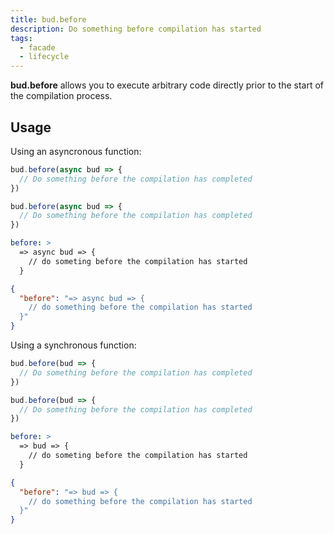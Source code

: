 ```yaml
---
title: bud.before
description: Do something before compilation has started
tags:
  - facade
  - lifecycle
---
```



**bud.before** allows you to execute arbitrary code directly prior to the start of the compilation process.

## Usage

Using an asyncronous function:

<ConfigExample title="bud.config">

```ts
bud.before(async bud => {
  // Do something before the compilation has completed
})
```

```js
bud.before(async bud => {
  // Do something before the compilation has completed
})
```

```yml
before: >
  => async bud => {
    // do someting before the compilation has started
  }
```

```json
{
  "before": "=> async bud => {
    // do something before the compilation has started
  }"
}
```

</ConfigExample>

Using a synchronous function:


<ConfigExample title="bud.config">

```ts
bud.before(bud => {
  // Do something before the compilation has completed
})
```

```js
bud.before(bud => {
  // Do something before the compilation has completed
})
```

```yml
before: >
  => bud => {
    // do someting before the compilation has started
  }
```

```json
{
  "before": "=> bud => {
    // do something before the compilation has started
  }"
}
```

</ConfigExample>

